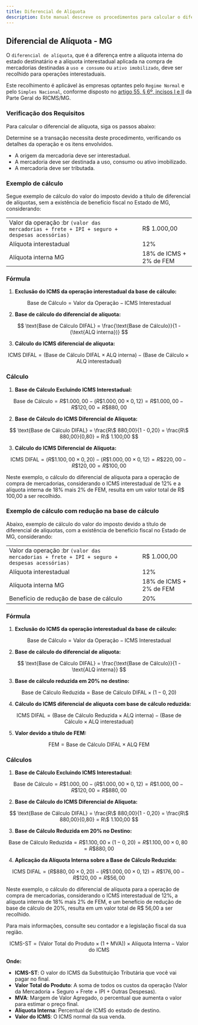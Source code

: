 ```yaml
---
title: Diferencial de Alíquota
description: Este manual descreve os procedimentos para calcular o diferencial de alíquota para mercadorias destinadas a uso, consumo e ativo imobilizado.
---
```





## Diferencial de Alíquota - MG

O `diferencial de alíquota`, que é a diferença entre a alíquota interna do estado destinatário e a alíquota interestadual aplicada na compra de mercadorias destinadas a `uso e consumo` ou `ativo imobilizado`, deve ser recolhido para operações interestaduais. 

Este recolhimento é aplicável às empresas optantes pelo `Regime Normal` e pelo `Simples Nacional`, conforme disposto no [artigo 55, § 6º, incisos I e II](https://www.fazenda.mg.gov.br/empresas/legislacao_tributaria/ricms_2002_seco/partegeral2002_3.html) da Parte Geral do RICMS/MG.

### Verificação dos Requisitos

Para calcular o diferencial de alíquota, siga os passos abaixo:

Determine se a transação necessita deste procedimento, verificando os detalhes da operação e os itens envolvidos.

- A origem da mercadoria deve ser interestadual.
- A mercadoria deve ser destinada a uso, consumo ou ativo imobilizado.
- A mercadoria deve ser tributada.

### Exemplo de cálculo

Segue exemplo de cálculo do valor do imposto devido a título de diferencial de alíquotas, sem a existência de benefício fiscal no Estado de MG, considerando:

|                                                                                        |                         |
|----------------------------------------------------------------------------------------|-------------------------|
|Valor da operação :br `(valor das mercadorias + frete + IPI + seguro + despesas acessórias)`  | R$ 1.000,00             |
|Alíquota interestadual                                                                  | 12%                     |
|Alíquota interna MG                                                                     | 18% de ICMS + 2% de FEM |

### Fórmula

1. **Exclusão do ICMS da operação interestadual da base de cálculo:**

$$
\text{Base de Cálculo} = \text{Valor da Operação} - \text{ICMS Interestadual}
$$

2. **Base de cálculo do diferencial de alíquota:**

$$
\text{Base de Cálculo DIFAL} = \frac{\text{Base de Cálculo}}{1 - (\text{ALQ interna})}
$$

3. **Cálculo do ICMS diferencial de alíquota:**

$$
\text{ICMS DIFAL} = (\text{Base de Cálculo DIFAL} \times \text{ALQ interna}) - (\text{Base de Cálculo} \times \text{ALQ interestadual})
$$

### Cálculo

1. **Base de Cálculo Excluindo ICMS Interestadual:**

$$
\text{Base de Cálculo} = R\$ 1.000,00 - (R\$ 1.000,00 \times 0,12) = R\$ 1.000,00 - R\$ 120,00 = R\$ 880,00
$$

2. **Base de Cálculo do ICMS Diferencial de Alíquota:**

$$
\text{Base de Cálculo DIFAL} = \frac{R\$ 880,00}{1 - 0,20} = \frac{R\$ 880,00}{0,80} = R\$ 1.100,00
$$

3. **Cálculo do ICMS Diferencial de Alíquota:**

$$
\text{ICMS DIFAL} = (R\$ 1.100,00 \times 0,20) - (R\$ 1.000,00 \times 0,12) = R\$ 220,00 - R\$ 120,00 = R\$ 100,00
$$

Neste exemplo, o cálculo do diferencial de alíquota para a operação de compra de mercadorias, considerando o ICMS interestadual de 12% e a alíquota interna de 18% mais 2% de FEM, resulta em um valor total de R\$ 100,00 a ser recolhido.

### Exemplo de cálculo com redução na base de cálculo

Abaixo, exemplo de cálculo do valor do imposto devido a título de diferencial de alíquotas, com a existência de benefício fiscal no Estado de MG, considerando:

|                                                                                        |                         |
|----------------------------------------------------------------------------------------|-------------------------|
|Valor da operação :br `(valor das mercadorias + frete + IPI + seguro + despesas acessórias)`  | R$ 1.000,00             |
|Alíquota interestadual                                                                  | 12%                     |
|Alíquota interna MG                                                                     | 18% de ICMS + 2% de FEM |
|Benefício de redução de base de cálculo                                                 | 20%                     |

### Fórmula

1. **Exclusão do ICMS da operação interestadual da base de cálculo:**

$$
\text{Base de Cálculo} = \text{Valor da Operação} - \text{ICMS Interestadual}
$$

2. **Base de cálculo do diferencial de alíquota:**

$$
\text{Base de Cálculo DIFAL} = \frac{\text{Base de Cálculo}}{1 - \text{ALQ interna}}
$$

3. **Base de cálculo reduzida em 20% no destino:**

$$
\text{Base de Cálculo Reduzida} = \text{Base de Cálculo DIFAL} \times (1 - 0,20)
$$

4. **Cálculo do ICMS diferencial de alíquota com base de cálculo reduzida:**

$$
\text{ICMS DIFAL} = (\text{Base de Cálculo Reduzida} \times \text{ALQ interna}) - (\text{Base de Cálculo} \times \text{ALQ interestadual})
$$

5. **Valor devido a título de FEM:**

$$
\text{FEM} = \text{Base de Cálculo DIFAL} \times \text{ALQ FEM}
$$

### Cálculos

1. **Base de Cálculo Excluindo ICMS Interestadual:**

$$
\text{Base de Cálculo} = R\$ 1.000,00 - (R\$ 1.000,00 \times 0,12) = R\$ 1.000,00 - R\$ 120,00 = R\$ 880,00
$$

2. **Base de Cálculo do ICMS Diferencial de Alíquota:**

$$
\text{Base de Cálculo DIFAL} = \frac{R\$ 880,00}{1 - 0,20} = \frac{R\$ 880,00}{0,80} = R\$ 1.100,00
$$

3. **Base de Cálculo Reduzida em 20% no Destino:**

$$
\text{Base de Cálculo Reduzida} = R\$ 1.100,00 \times (1 - 0,20) = R\$ 1.100,00 \times 0,80 = R\$ 880,00
$$

4. **Aplicação da Alíquota Interna sobre a Base de Cálculo Reduzida:**

$$
\text{ICMS DIFAL} = (R\$ 880,00 \times 0,20) - (R\$ 1.000,00 \times 0,12) = R\$ 176,00 - R\$ 120,00 = R\$ 56,00
$$

Neste exemplo, o cálculo do diferencial de alíquota para a operação de compra de mercadorias, considerando o ICMS interestadual de 12%, a alíquota interna de 18% mais 2% de FEM, e um benefício de redução de base de cálculo de 20%, resulta em um valor total de R\$ 56,00 a ser recolhido.

Para mais informações, consulte seu contador e a legislação fiscal da sua região.


$$
\text{ICMS-ST} = \left( \text{Valor Total do Produto} \times (1 + \text{MVA}) \right) \times \text{Alíquota Interna} - \text{Valor do ICMS}
$$

**Onde:**

- **$\text{ICMS-ST}$**: O valor do ICMS da Substituição Tributária que você vai pagar no final.
- **$\text{Valor Total do Produto}$**: A soma de todos os custos da operação (Valor da Mercadoria + Seguro + Frete + IPI + Outras Despesas).
- **$\text{MVA}$**: Margem de Valor Agregado, o percentual que aumenta o valor para estimar o preço final.
- **$\text{Alíquota Interna}$**: Percentual de ICMS do estado de destino. 
- **$\text{Valor do ICMS}$**: O ICMS normal da sua venda.